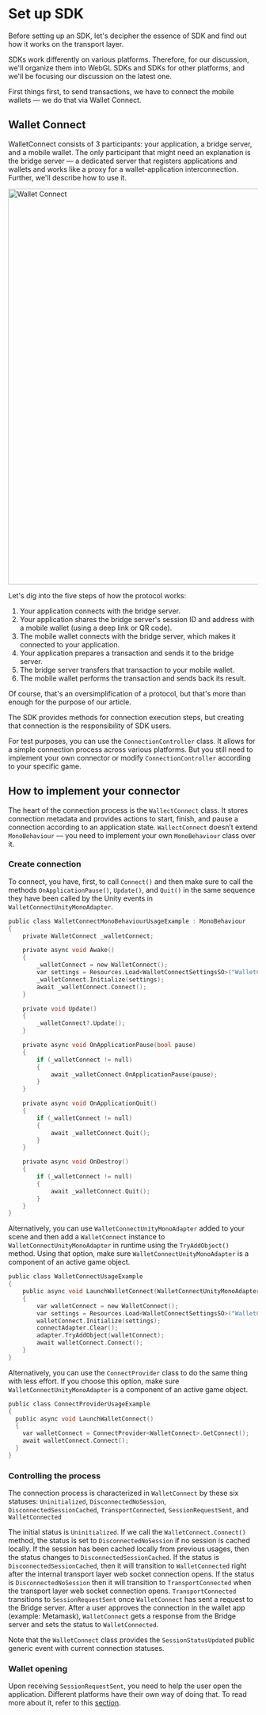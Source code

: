 # Set up SDK

Before setting up an SDK, let's decipher the essence of SDK and find out how it works on the transport layer.

SDKs work differently on various platforms. Therefore, for our discussion, we'll organize them into WebGL SDKs and SDKs for other platforms, and we'll be focusing our discussion on the latest one.

First things first, to send transactions, we have to connect the mobile wallets — we do that via Wallet Connect.

## Wallet Connect

WalletConnect consists of 3 participants: your application, a bridge server, and a mobile wallet. The only participant that might need an explanation is the bridge server — a dedicated server that registers applications and wallets and works like a proxy for a wallet-application interconnection. Further, we'll describe how to use it.
<br/>

<img src="/docs/gaming/wallet-connect.png" alt="Wallet Connect" class="responsive-pic" width="800" />

Let's dig into the five steps of how the protocol works:

  1. Your application connects with the bridge server.
  2. Your application shares the bridge server's session ID and address with a mobile wallet (using a deep link or QR code).
  3. The mobile wallet connects with the bridge server, which makes it connected to your application.
  4. Your application prepares a transaction and sends it to the bridge server.
  5. The bridge server transfers that transaction to your mobile wallet.
  6. The mobile wallet performs the transaction and sends back its result.

Of course, that's an oversimplification of a protocol, but that's more than enough for the purpose of our article.

The SDK provides methods for connection execution steps, but creating that connection is the responsibility of SDK users.

For test purposes, you can use the `ConnectionController` class. It allows for a simple connection process across various platforms. But you still need to implement your own connector or modify `ConnectionController` according to your specific game.

## How to implement your connector

The heart of the connection process is the `WallectConnect` class. It stores connection metadata and provides actions to start, finish, and pause a connection according to an application state. `WallectConnect` doesn’t extend `MonoBehaviour` — you need to implement your own `MonoBehaviour` class over it.

### Create connection

To connect, you have, first, to call `Connect()` and then make sure to call the methods `OnApplicationPause()`, `Update()`, and `Quit()` in the same sequence they have been called by the Unity events in `WalletConnectUnityMonoAdapter`.

```c plus
public class WalletConnectMonoBehaviourUsageExample : MonoBehaviour
{
	private WalletConnect _walletConnect;

	private async void Awake()
	{
		_walletConnect = new WalletConnect();
		var settings = Resources.Load<WalletConnectSettingsSO>("WalletConnectSettings");
		_walletConnect.Initialize(settings);
		await _walletConnect.Connect();
	}

	private void Update()
	{
		_walletConnect?.Update();
	}

	private async void OnApplicationPause(bool pause)
	{
		if (_walletConnect != null)
		{
			await _walletConnect.OnApplicationPause(pause);
		}
	}

	private async void OnApplicationQuit()
	{
		if (_walletConnect != null)
		{
			await _walletConnect.Quit();
		}
	}

	private async void OnDestroy()
	{
		if (_walletConnect != null)
		{
			await _walletConnect.Quit();
		}
	}
}
```

Alternatively, you can use `WalletConnectUnityMonoAdapter` added to your scene and then add a `WalletConnect` instance to `WalletConnectUnityMonoAdapter` in runtime using the `TryAddObject()` method. Using that option, make sure `WalletConnectUnityMonoAdapter` is a component of an active game object.

```c plus
public class WalletConnectUsageExample
{
	public async void LaunchWalletConnect(WalletConnectUnityMonoAdapter adapter)
	{
		var walletConnect = new WalletConnect();
		var settings = Resources.Load<WalletConnectSettingsSO>("WalletConnectSettings");
		walletConnect.Initialize(settings);
		connectAdapter.Clear();
		adapter.TryAddObject(walletConnect);
		await walletConnect.Connect();
	}
}
```

Alternatively, you can use the `ConnectProvider` class to do the same thing with less effort. If you choose this option, make sure `WalletConnectUnityMonoAdapter` is a component of an active game object.

```c plus
public class ConnectProviderUsageExample
{
  public async void LaunchWalletConnect()
  {
    var walletConnect = ConnectProvider<WalletConnect>.GetConnect();
    await walletConnect.Connect();
  }
}
```

### Controlling the process

The connection process is characterized in `WalletConnect` by these six statuses: `Uninitialized`, `DisconnectedNoSession`, `DisconnectedSessionCached`, `TransportConnected`, `SessionRequestSent`, and `WalletConnected`

The initial status is `Uninitialized`. If we call the `WalletConnect.Connect()` method, the status is set to `DisconnectedNoSession` if no session is cached locally. If the session has been cached locally from previous usages, then the status changes to `DisconnectedSessionCached`. If the status is `DisconnectedSessionCached`, then it will transition to `WalletConnected` right after the internal transport layer web socket connection opens. If the status is `DisconnectedNoSession` then it will transition to `TransportConnected` when the transport layer web socket connection opens. `TransportConnected` transitions to `SessionRequestSent` once `WalletConnect` has sent a request to the Bridge server. After a user approves the connection in the wallet app (example: Metamask), `WalletConnect` gets a response from the Bridge server and sets the status to `WalletConnected`.

Note that the `WalletConnect` class provides the `SessionStatusUpdated` public generic event with current connection statuses.

### Wallet opening

Upon receiving `SessionRequestSent`, you need to help the user open the application. Different platforms have their own way of doing that. To read more about it, refer to this [section](/unity-sdk/getting-started/connect-wallet/).

